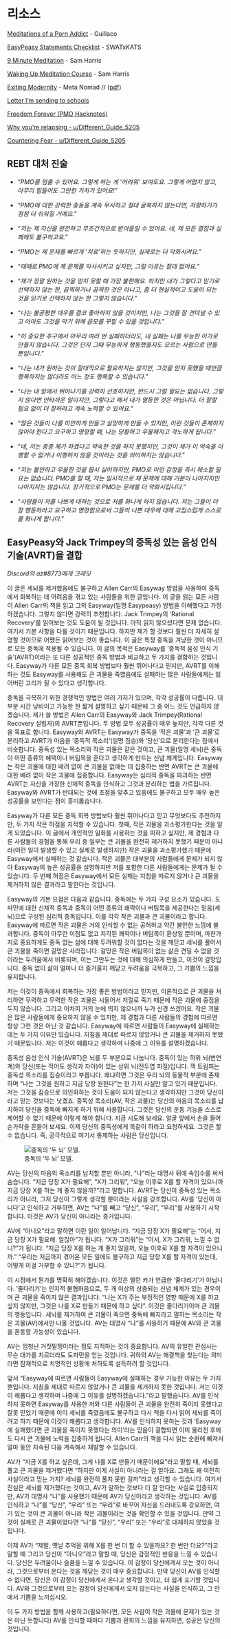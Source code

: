 # 리소스 {-}

[Meditations of a Porn Addict](../resources/meditations.pdf) - Guillaco

[EasyPeasy Statements Checklist](https://old.reddit.com/r/pmohackbook/comments/id6nie/easypeasy_statements_checklist/) - SWATxKATS

[9 Minute Meditation](https://www.youtube.com/watch?v=tw7XBKhZJh4) - Sam Harris

[Waking Up Meditation Course](https://wakingup.com) - Sam Harris

[Exiting Modernity](https://jdemeta.net/2019/09/15/exiting-modernity/) - Meta Nomad // ([pdf](https://jdemeta.net/wp-content/uploads/2019/09/Exiting-Modernity.pdf))

[Letter I'm sending to schools](../resources/principal.pdf)

[Freedom Forever (PMO Hacknotes)](https://sites.google.com/view/freeforever/home)

[Why you're relapsing - u/Different_Guide_5205](https://old.reddit.com/r/pmohackbook/comments/mynwjl/why_youre_relapsing/)

[Countering Fear - u/Different_Guide_5205](https://old.reddit.com/r/pmohackbook/comments/n5027n/countering_fear/)

## REBT 대처 진술 {-}

- *“PMO를 멈출 수 있어요. 그렇게 하는 게 ‘어려워’ 보여도요. 그렇게 어렵지 않고, 아무리 힘들어도 그만한 가치가 있어요!”*

- *“PMO에 대한 강력한 충동을 계속 무시하고 절대 굴복하지 않는다면, 저항하기가 점점 더 쉬워질 거예요.”*

- *“저는 제 자신을 완전하고 무조건적으로 받아들일 수 있어요. 네, 제 모든 결점과 실패에도 불구하고요.”*

- *“PMO는 제 문제를 빠르게 ‘치료’하는 듯하지만, 실제로는 더 악화시켜요.”*

- *“때때로 PMO에 제 문제를 익사시키고 싶지만, 그럴 이유는 절대 없어요.”*

- *“제가 정말 원하는 것을 얻지 못할 때 가장 불편해요. 하지만 내가 그렇다고 믿기로 선택하지 않는 한, 끔찍하거나 끔찍한 것은 아니고, 좀 더 현실적이고 도움이 되는 것을 믿기로 선택하지 않는 한 그렇지 않습니다.”*

- *“나는 불공평한 대우를 결코 좋아하지 않을 것이지만, 나는 그것을 잘 견뎌낼 수 있고 아마도 그것을 막기 위해 음모를 꾸밀 수 있을 것입니다.”*

- *“이 중요한 추구에서 아무리 여러 번 실패하더라도, 내 실패는 나를 무능한 이가로 만들지 않습니다. 그것은 단지 그때 무능하게 행동했을지도 모르는 사람으로 만들 뿐입니다.”*

- *“나는 내가 원하는 것이 절대적으로 필요하지는 않지만, 그것을 얻지 못했을 때만큼 행복하지는 않더라도 어느 정도 행복할 수 있습니다.”*

- *“나는 내 일에서 뛰어나기를 강력히 선호하지만, 반드시 그럴 필요는 없습니다. 그렇지 않다면 안타까운 일이지만, 그렇다고 해서 내가 열등한 것은 아닙니다. 더 잘할 필요 없이 더 잘하려고 계속 노력할 수 있어요.”*

- *“많은 것들이 나를 미안하게 만들고 실망하게 만들 수 있지만, 이런 것들이 존재하지 않아야 한다고 요구하고 명령할 때, 나는 당황하고 우울해지고 격노하게 됩니다.”*

- *“네, 저는 종종 제가 하겠다고 약속한 것을 하지 못했지만, 그것이 제가 이 약속을 이행할 수 없거나 이행하지 않을 것이라는 것을 의미하지는 않습니다.”*

- *“저는 불안하고 우울한 것을 몹시 싫어하지만, PMO로 이런 감정을 즉시 해소할 필요는 없습니다. PMO를 할 때, 저는 일시적으로 제 문제에 대해 기분이 나아지지만 나아지지는 않습니다. 장기적으로 PMO는 문제를 더 악화시킵니다.”*

- *“사람들이 저를 나쁘게 대하는 것으로 저를 화나게 하지 않습니다. 저는 그들이 더 잘 행동하라고 요구하고 명령함으로써 그들의 나쁜 대우에 대해 고집스럽게 스스로를 화나게 합니다.”*

## EasyPeasy와 Jack Trimpey의 중독성 있는 음성 인식 기술(AVRT)을 결합 {-}

*Discord의 az#8773에게 크레딧*

이 글은 세뇌를 제거했음에도 불구하고 Allen Carr의 Easyway 방법을 사용하여 중독에서 회복하는 데 어려움을 겪고 있는 사람들을 위한 글입니다. 이 글을 읽는 모든 사람이 Allen Carr의 책을 읽고 그의 Easyway(일명 Easypeasy) 방법을 이해했다고 가정하겠습니다. 그렇지 않다면 강력히 추천합니다. Jack Trimpey의 'Rational Recovery'를 읽어보는 것도 도움이 될 것입니다. 아직 읽지 않으셨다면 문제 없습니다. 여기서 기본 사항을 다룰 것이기 때문입니다. 하지만 제가 할 것보다 훨씬 더 자세히 설명할 것이므로 어쨌든 읽어보는 것이 좋습니다. 이 글은 특정 중독을 겨냥한 것이 아니므로 모든 중독에 적용될 수 있습니다. 이 글의 목적은 Easyway를 '중독적 음성 인식 기술'(AVRT)이라는 또 다른 성공적인 중독 방법과 비교하고 두 가지를 결합하는 것입니다. Easyway가 다른 모든 중독 회복 방법보다 훨씬 뛰어나다고 믿지만, AVRT를 이해하는 것도 Easyway를 사용해도 큰 괴물을 죽였음에도 실패하는 많은 사람들에게는 잃어버린 고리가 될 수 있다고 생각합니다.

중독을 극복하기 위한 경쟁적인 방법은 여러 가지가 있으며, 각각 성공률이 다릅니다. 대부분 시간 낭비이고 가능한 한 짧게 설명하고 싶기 때문에 그 중 어느 것도 언급하지 않겠습니다. 제가 쓸 방법은 Allen Carr의 Easyway와 Jack Trimpey(Rational Recovery 설립자)의 AVRT뿐입니다. 두 방법 모두 성공률이 매우 높지만, 각각 다른 것을 목표로 합니다. Easyway와 AVRT는 Easyway가 중독을 '작은 괴물'과 '큰 괴물'로 분리하고 AVRT가 마음을 '중독적 목소리'(일명 짐승)와 '당신'으로 분리한다는 점에서 비슷합니다. 중독성 있는 목소리와 작은 괴물은 같은 것이고, 큰 괴물(일명 세뇌)은 중독이 어떤 종류의 혜택이나 버팀목을 준다고 생각하게 만드는 신념 체계입니다. Easyway는 작은 괴물에 대한 배려 없이 큰 괴물을 없애는 데 집중하는 반면 AVRT는 큰 괴물에 대한 배려 없이 작은 괴물에 집중합니다. Easyway는 심리적 중독을 파괴하는 반면 AVRT는 자신을 가장한 신체적 중독을 인식하고 그것과 분리하는 법을 가르칩니다. Easyway와 AVRT가 반대되는 것에 초점을 맞추고 있음에도 불구하고 모두 매우 높은 성공률을 보인다는 점이 흥미롭습니다.

Easyway가 다른 모든 중독 회복 방법보다 훨씬 뛰어나다고 믿고 무엇보다도 추천하지만, 두 가지 작은 허점을 지적할 수 있습니다. 첫째, 작은 괴물을 과소평가한다는 것을 알게 되었습니다. 이 글에서 개인적인 일화를 사용하는 것을 피하고 싶지만, 제 경험과 다른 사람들의 경험을 통해 우리 중 일부는 큰 괴물을 완전히 제거하지 못했기 때문이 아니라(이런 일이 발생할 수 있고 실제로 발생하지만) 작은 괴물을 과소평가했기 때문에 Easyway에서 실패하는 것 같습니다. 작은 괴물은 대부분의 사람들에게 문제가 되지 않아 Easyway의 높은 성공률을 설명하지만 저를 포함한 다른 사람들에게는 문제가 될 수 있습니다. 두 번째 허점은 Easyway에서 모든 실패는 지침을 따르지 않거나 큰 괴물을 제거하지 않은 결과라고 말한다는 것입니다.

Easyway의 기본 요점은 다음과 같습니다. 중독에는 두 가지 구성 요소가 있습니다. 도파민에 대한 신체적 중독과 중독이 어떤 종류의 쾌락이나 버팀목을 제공한다는 믿음(세뇌)으로 구성된 심리적 중독입니다. 이를 각각 작은 괴물과 큰 괴물이라고 합니다. Easyway에 따르면 작은 괴물은 거의 인식할 수 없는 공허하고 약간 불안한 느낌에 불과합니다. 중독이 아무런 이점도 없고 지각된 쾌락이나 버팀목이 환상일 뿐이며, 마찬가지로 중요하게도 중독 없는 삶에 대해 두려워할 것이 없다는 것을 깨닫고 세뇌를 풀어서 큰 괴물을 죽이면 갈망은 사라집니다. 갈망은 작은 버팀목이 없는 삶은 견딜 수 없을 것이라는 두려움에서 비롯되며, 이는 그만두는 것에 대해 의심하게 만들고, 이것이 갈망입니다. 중독 없이 삶이 얼마나 더 즐거울지 깨닫고 두려움을 극복하고, 그 기쁨의 느낌을 유지합니다.

저는 이것이 중독에서 회복하는 가장 좋은 방법이라고 믿지만, 이론적으로 큰 괴물을 처리하면 무력하고 무력한 작은 괴물은 시들어서 저절로 죽기 때문에 작은 괴물에 중점을 두지 않습니다. 그리고 어차피 거의 눈에 띄지 않으니까 누가 신경 쓰겠어요. 작은 괴물은 많은 사람들에게 중요하지 않을 수 있지만, 제 경험과 다른 사람들의 경험에 따르면 항상 그런 것은 아닌 것 같습니다. Easyway에 따르면 사람들이 Easyway에 실패하는 데는 두 가지 이유만 있습니다. 지침을 제대로 따르지 않았거나 큰 괴물을 제거하지 못했기 때문입니다. 저는 이것이 해롭다고 생각하며 나중에 그 이유를 설명하겠습니다.

중독성 음성 인식 기술(AVRT)은 뇌를 두 부분으로 나눕니다. 중독이 있는 하위 뇌(변연계)와 당신(또는 적어도 생각과 자아)이 있는 상위 뇌(전두엽 피질)입니다. 잭 트림피는 중독성 목소리를 짐승이라고 부릅니다. 왜냐하면 그것은 우리 뇌의 동물적 부분에 존재하며 "나는 그것을 원하고 지금 당장 원한다"는 한 가지 사실만 알고 있기 때문입니다. 저는 그것을 짐승으로 의인화하는 것이 도움이 되지 않는다고 생각하지만 그것이 당신이라고 믿는 것보다는 낫겠죠. 중독성 목소리(AV, 작은 괴물)는 당신의 마음의 목소리를 납치하여 당신을 중독에 빠지게 하기 위해 사용합니다. 그것은 당신의 운동 기능을 스스로 제어할 수 없기 때문에 이렇게 해야 합니다. 지금 시도해 보세요. 얼굴 앞에서 손을 들어 손가락을 흔들어 보세요. 이제 당신의 중독성에게 똑같이 하라고 요청하세요. 그것은 할 수 없습니다. 즉, 궁극적으로 여기서 통제하는 사람은 당신입니다.

![중독의 '두 뇌' 모델.](images/avrt.png)

AV는 당신의 마음의 목소리를 납치할 뿐만 아니라, "나"라는 대명사 뒤에 속임수를 써서 숨습니다. "지금 당장 X가 필요해", "X가 그리워", "오늘 이후로 X를 할 자격이 있으니까 지금 당장 X를 하는 게 좋지 않을까?"라고 말합니다. AVRT는 당신이 중독성 있는 목소리가 아니라, 그저 당신이 그렇게 생각할 뿐이라는 사실을 강조합니다. AV를 '당신이 아니다'고 인식하고 거부하면, AV는 "나"를 빼고 "당신", "우리", "우리"를 사용하기 시작합니다. 이것은 AV가 당신이 아니라는 증거입니다.

AV에 "아니오"라고 말하면 이런 일이 일어납니다.
"지금 당장 X가 필요해"는 "어서, 지금 당장 X가 필요해. 알잖아"가 됩니다. "X가 그리워"는 "어서, X가 그리워, 느낄 수 없니?"가 됩니다. "지금 당장 X를 하는 게 좋지 않을까, 오늘 이후로 X를 할 자격이 있으니까." "우리는 지금까지 겪어온 모든 일에도 불구하고 지금 당장 X를 할 자격이 있는데, 어떻게 이걸 거부할 수 있니?"가 됩니다.

이 시점에서 뭔가를 명확히 해야겠습니다. 이것은 앨런 카가 언급한 '줄다리기'가 아닙니다. '줄다리기'는 인지적 불협화음으로, 두 개 이상의 상충되는 신념 체계가 있는 경우이며 큰 괴물을 죽이지 않은 결과입니다. "나는 X가 주는 부정적인 영향 때문에 X를 하고 싶지 않지만, 그것은 나를 X로 만들기 때문에 하고 싶다". 이것은 줄다리기이며 큰 괴물의 행동입니다. 세뇌를 제거하여 큰 괴물이 죽으면 중독에 빠지라고 말하는 목소리는 작은 괴물(AV)에서만 나올 것입니다. AV는 대명사 "나"를 사용하기 때문에 AV와 큰 괴물을 혼동할 가능성이 있습니다.

AV는 엄청난 거짓말쟁이라는 점도 지적하는 것이 중요합니다. AV의 유일한 관심사는 무슨 대가를 치르더라도 도파민을 얻는 것입니다. 귀하의 AV는 해결책을 찾는다는 의미라면 잠재적으로 치명적인 상황에 처하도록 설득하려 할 것입니다.

앞서 "Easyway에 따르면 사람들이 Easyway에 실패하는 경우 가능한 이유는 두 가지뿐입니다. 지침을 제대로 따르지 않았거나 큰 괴물을 제거하지 못한 것입니다. 저는 이것이 해롭다고 생각하며 나중에 그 이유를 설명하겠습니다."라고 말했습니다. AV를 인식하지 못하면 Easyway를 사용한 저와 다른 사람들이 큰 괴물을 완전히 죽이지 못했다고 잘못 믿었기 때문에 이미 세뇌를 죽였음에도 불구하고 다시 책을 다시 읽어 세뇌를 죽이려고 하기 때문에 이것이 해롭다고 생각합니다. AV를 인식하지 못하는 것과 'Easyway에 실패했다면 큰 괴물을 죽이지 못했다는 의미'라는 믿음이 결합되면 이미 물리친 후에도 다시 큰 괴물에 노력을 집중하게 됩니다. Allen Carr의 책을 다시 읽는 순환에 빠져서 얼마 동안 지속된 다음 계속해서 재발할 수 있습니다.

AV가 "지금 X를 하고 싶은데, 그게 나를 X로 만들기 때문이에요"라고 말할 때, 세뇌를 풀고 큰 괴물을 제거했다면 "하지만 이게 사실이 아니라는 걸 알아요. 그래도 왜 여전히 사실이라고 믿는 거지? 세뇌를 완전히 풀지 못한 걸까"라고 생각할 수 있습니다. 여기서 진실은 세뇌를 제거했다는 것이고, AV가 말하는 것보다 더 잘 안다는 사실로 입증되지만, AV가 대명사 "나"를 사용했기 때문에 AV가 당신이라고 생각하는 것입니다. AV를 인식하고 "나"를 "당신", "우리" 또는 "우리"로 바꾸어 자신을 드러내도록 강요하면, 여기 있는 것이 큰 괴물이 아니라 작은 괴물이라는 것을 확인할 수 있을 것입니다. 만약 그것이 실제로 큰 괴물이었다면 "나"를 "당신", "우리" 또는 "우리"로 대체하지 않았을 것입니다.

이제 AV가 "제발, 옛날 추억을 위해 X를 한 번 더 할 수 있을까요? 한 번만 더요?"라고 말할 때 그리고 당신이 "아니오"라고 말할 때, 당신은 감정적인 반응을 느낄 수 있습니다. 당신은 두려움이나 슬픔을 느낄 수 있습니다. 이 감정이 당신에게서 오는 것이 아니라, 그것으로부터 온다는 것을 깨닫는 것이 매우 중요합니다. 만약 당신이 AV를 인식할 수 없다면, 당신은 이 감정이 당신에게서 온다고 생각할 것이고, 더 쉽게 포기할 것입니다. AV와 그것으로부터 오는 감정이 당신에게서 오지 않는다는 사실을 인식하고, 그 안에서 기쁨을 느끼십시오.

이 두 가지 방법을 함께 사용하고(필요하다면, 모든 사람이 작은 괴물에 문제가 있는 것은 아닌 듯합니다) AV를 인식할 때마다 기쁨과 환희의 느낌을 유지하면, 성공은 당신의 것입니다.
